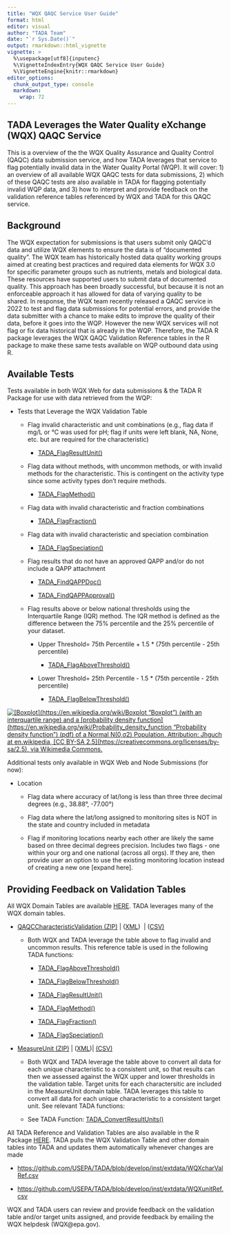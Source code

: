 ```yaml
---
title: "WQX QAQC Service User Guide"
format: html
editor: visual
author: "TADA Team"
date: "`r Sys.Date()`"
output: rmarkdown::html_vignette
vignette: >
  %\usepackage[utf8]{inputenc}
  %\VignetteIndexEntry{WQX QAQC Service User Guide}
  %\VignetteEngine{knitr::rmarkdown}
editor_options: 
  chunk_output_type: console
  markdown: 
    wrap: 72
---
```


## TADA Leverages the Water Quality eXchange (WQX) QAQC Service

This is a overview of the the WQX Quality Assurance and Quality Control
(QAQC) data submission service, and how TADA leverages that service to
flag potentially invalid data in the Water Quality Portal (WQP). It will
cover: 1) an overview of all available WQX QAQC tests for data
submissions, 2) which of these QAQC tests are also available in TADA for
flagging potentially invalid WQP data, and 3) how to interpret and
provide feedback on the validation reference tables referenced by WQX
and TADA for this QAQC service.

## Background

The WQX expectation for submissions is that users submit only QAQC'd
data and utilize WQX elements to ensure the data is of "documented
quality". The WQX team has historically hosted data quality working
groups aimed at creating best practices and required data elements for
WQX 3.0 for specific parameter groups such as nutrients, metals and
biological data. These resources have supported users to submit data of
documented quality. This approach has been broadly successful, but
because it is not an enforceable approach it has allowed for data of
varying quality to be shared. In response, the WQX team recently
released a QAQC service in 2022 to test and flag data submissions for
potential errors, and provide the data submitter with a chance to make
edits to improve the quality of their data, before it goes into the WQP.
However the new WQX services will not flag or fix data historical that
is already in the WQP. Therefore, the TADA R package leverages the WQX
QAQC Validation Reference tables in the R package to make these same
tests available on WQP outbound data using R.

## Available Tests

Tests available in both WQX Web for data submissions & the TADA R
Package for use with data retrieved from the WQP:

-   Tests that Leverage the WQX Validation Table

    -   Flag invalid characteristic and unit combinations (e.g., flag
        data if mg/L or °C was used for pH; flag if units were left
        blank, NA, None, etc. but are required for the characteristic)

        -   [TADA_FlagResultUnit()](https://usepa.github.io/TADA/reference/TADA_FlagResultUnit.html)

    -   Flag data without methods, with uncommon methods, or with
        invalid methods for the characteristic. This is contingent on
        the activity type since some activity types don't require
        methods.

        -   [TADA_FlagMethod()](https://usepa.github.io/TADA/reference/TADA_FlagMethod.html)

    -   Flag data with invalid characteristic and fraction combinations

        -   [TADA_FlagFraction()](https://usepa.github.io/TADA/reference/TADA_FlagFraction.html)

    -   Flag data with invalid characteristic and speciation combination

        -   [TADA_FlagSpeciation()](https://usepa.github.io/TADA/reference/TADA_FlagSpeciation.html)

    -   Flag results that do not have an approved QAPP and/or do not
        include a QAPP attachment

        -   [TADA_FindQAPPDoc()](https://usepa.github.io/TADA/reference/TADA_FindQAPPDoc.html)

        -   [TADA_FindQAPPApproval()](https://usepa.github.io/TADA/reference/TADA_FindQAPPApproval.html)

    -   Flag results above or below national thresholds using the
        Interquartile Range (IQR) method. The IQR method is defined as
        the difference between the 75% percentile and the 25% percentile
        of your dataset.

        -   Upper Threshold= 75th Percentile + 1.5 \* (75th percentile -
            25th percentile)

            -   [TADA_FlagAboveThreshold()](https://usepa.github.io/TADA/reference/TADA_FlagAboveThreshold.html)

        -   Lower Threshold= 25th Percentile - 1.5 \* (75th percentile -
            25th percentile)

            -   [TADA_FlagBelowThreshold()](https://usepa.github.io/TADA/reference/TADA_FlagBelowThreshold.html)

[![[Boxplot](https://en.wikipedia.org/wiki/Boxplot "Boxplot") (with an
interquartile range) and a [probability density
function](https://en.wikipedia.org/wiki/Probability_density_function
"Probability density function") (pdf) of a Normal N(0,σ2) Population.
Attribution: Jhguch at en.wikipedia, [CC BY-SA
2.5](https://creativecommons.org/licenses/by-sa/2.5), via Wikimedia
Commons.](images/IQR.png)](https://commons.wikimedia.org/wiki/File:Boxplot_vs_PDF.svg)

Additional tests only available in WQX Web and Node Submissions (for
now):

-   Location

    -   Flag data where accuracy of lat/long is less than three three
        decimal degrees (e.g., 38.88°, -77.00°)

    -   Flag data where the lat/long assigned to monitoring sites is NOT
        in the state and country included in metadata

    -   Flag if monitoring locations nearby each other are likely the
        same based on three decimal degrees precision. Includes two
        flags - one within your org and one national (across all orgs).
        If they are, then provide user an option to use the existing
        monitoring location instead of creating a new one [expand here].

## Providing Feedback on Validation Tables

All WQX Domain Tables are available
[HERE](https://www.epa.gov/waterdata/storage-and-retrieval-and-water-quality-exchange-domain-services-and-downloads).
TADA leverages many of the WQX domain tables.

-   [QAQCCharacteristicValidation
    (ZIP)](https://cdx.epa.gov/wqx/download/DomainValues/QAQCCharacteristicValidation_CSV.zip) \|
    ([XML](https://cdx.epa.gov/wqx/download/DomainValues/QAQCCharacteristicValidation.zip)) 
    \|
    ([CSV)](https://cdx.epa.gov/wqx/download/DomainValues/QAQCCharacteristicValidation.CSV)

    -   Both WQX and TADA leverage the table above to flag invalid and
        uncommon results. This reference table is used in the following
        TADA functions:

        -   [TADA_FlagAboveThreshold()](https://usepa.github.io/TADA/reference/TADA_FlagAboveThreshold.html)

        -   [TADA_FlagBelowThreshold()](https://usepa.github.io/TADA/reference/TADA_FlagBelowThreshold.html)

        -   [TADA_FlagResultUnit()](https://usepa.github.io/TADA/reference/TADA_FlagResultUnit.html)

        -   [TADA_FlagMethod()](https://usepa.github.io/TADA/reference/TADA_FlagMethod.html)

        -   [TADA_FlagFraction()](https://usepa.github.io/TADA/reference/TADA_FlagFraction.html)

        -   [TADA_FlagSpeciation()](https://usepa.github.io/TADA/reference/TADA_FlagSpeciation.html)

-   [MeasureUnit
    (ZIP)](https://cdx.epa.gov/wqx/download/DomainValues/MeasureUnit_CSV.zip) \|
    ([XML](https://cdx.epa.gov/wqx/download/DomainValues/MeasureUnit.zip))\| [(CSV)](https://cdx.epa.gov/wqx/download/DomainValues/MeasureUnit.CSV)

    -   Both WQX and TADA leverage the table above to convert all data
        for each unique characteristic to a consistent unit, so that
        results can then we assessed against the WQX upper and lower
        thresholds in the validation table. Target units for each
        charactersitic are included in the MeasureUnit domain table.
        TADA leverages this table to convert all data for each unique
        characteristic to a consistent target unit. See relevant TADA
        functions:

    -   See TADA Function:
        [TADA_ConvertResultUnits()](https://usepa.github.io/TADA/reference/TADA_ConvertResultUnits.html)

All TADA Reference and Validation Tables are also available in the R
Package [HERE](https://github.com/USEPA/TADA/tree/develop/inst/extdata).
TADA pulls the WQX Validation Table and other domain tables into TADA
and updates them automatically whenever changes are made

-   <https://github.com/USEPA/TADA/blob/develop/inst/extdata/WQXcharValRef.csv>

-   <https://github.com/USEPA/TADA/blob/develop/inst/extdata/WQXunitRef.csv>

WQX and TADA users can review and provide feedback on the validation
table and/or target units assigned, and provide feedback by emailing the
WQX helpdesk (WQX\@epa.gov).
